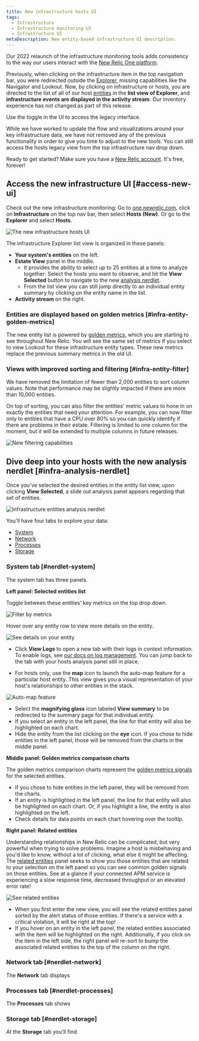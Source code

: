 ```yaml
---
title: New infrastructure hosts UI
tags:
  - Infrastructure
  - Infrastructure monitoring UI
  - Infrastructure UI
metaDescription: New entity-based infrastructure UI description.
---
```


Our 2022 relaunch of the infrastructure monitoring tools adds consistency to the way our users interact with the [New Relic One platform](/docs/new-relic-one/use-new-relic-one/get-started/introduction-new-relic-one/). 

Previously, when clicking on the infrastructure item in the top navigation bar, you were redirected outside the [Explorer](/docs/new-relic-one/use-new-relic-one/core-concepts/new-relic-explorer-view-performance-across-apps-services-hosts/), missing capabilities like the Navigator and Lookout. Now, by clicking on infrastructure or hosts, you are directed to the list of all of our host [entities](/docs/new-relic-one/use-new-relic-one/core-concepts/what-entity-new-relic/) in the **list view of Explorer**, and **infrastructure events are displayed in the activity stream**. Our inventory experience has not changed as part of this release.

<Callout variant="tip">
  Use the toggle in the UI to access the legacy interface.
  
  While we have worked to update the flow and visualizations around your key infrastructure data, we have not removed any of the previous functionality in order to give you time to adjust to the new tools. You can still access the hosts legacy view from the top infrastructure nav drop down.   
</Callout>

Ready to get started? Make sure you have a [New Relic account](https://newrelic.com/signup). It's free, forever!

## Access the new infrastructure UI [#access-new-ui]

Check out the new infrastructure monitoring: Go to [one.newrelic.com](https://one.newrelic.com), click on **Infrastructure** on the top nav bar, then select **Hosts (New)**. Or go to the **Explorer** and select **Hosts**.

![The new infrastructure hosts UI](./images/pegasus-ui.png "New infrastructure UI")

The infrastructure Explorer list view is organized in these panels:

* **Your system's entities** on the left.
* **Estate View** panel in the middle. 
  * It provides the ability to select up to 25 entities at a time to analyze together: Select the hosts you want to observe, and hit the **View Selected** button to navigate to the new [analysis nerdlet](#infra-analysis-nerdlet). 
  * From the list view you can still jump directly to an individual entity summary by clicking on the entity name in the list. 
* **Activity stream** on the right.

### Entities are displayed based on golden metrics [#infra-entity-golden-metrics]

The new entity list is powered by [golden metrics](/docs/apis/nerdgraph/examples/golden-metrics-entities-nerdgraph-api-tutorial/), which you are starting to see throughout New Relic. You will see the same set of metrics if you select to view Lookout for these infrastructure entity types. These new metrics replace the previous summary metrics in the old UI. 

### Views with improved sorting and filtering [#infra-entity-filter]

We have removed the limitation of fewer than 2,000 entities to sort column values. Note that performance may be slightly impacted if there are more than 10,000 entities.   

On top of sorting, you can also filter the entities' metric values to hone in on exactly the entities that need your attention. For example, you can now filter only to entities that have a CPU over 80% so you can quickly identify if there are problems in their estate. Filtering is limited to one column for the moment, but it will be extended to multiple columns in future releases.

![New filtering capabilities](./images/infra-new-filters.png "New filtering")

## Dive deep into your hosts with the new analysis nerdlet [#infra-analysis-nerdlet]

Once you've selected the desired entities in the entity list view, upon clicking **View Selected**, a slide out analysis panel appears regarding that set of entities. 

![Infrastructure entities analysis nerdlet](./images/nerdlet_4tabs.png "Analysis nerdlet")

You'll have four tabs to explore your data:

 * [System](#nerdlet-system)
 * [Network](#nerdlet-network)
 * [Processes](#nerdlet-processes)
 * [Storage](#nerdlet-storage)

### System tab [#nerdlet-system]

The system tab has three panels.

**Left panel: Selected entities list**

Toggle between these entities' key metrics on the top drop down.

![Filter by metrics](./images/toggle-metrics.png "Filter by metrics")

Hover over any entity row to view more details on the entity. 

<ImageSizing width="32px" height="32px" verticalAlign="middle">![See details on your entity](./images/nerdlet-entity-menu.png "Entity details")</ImageSizing>

* Click **View Logs** to open a new tab with their logs in context information. To enable logs, see [our docs on log management](/docs/logs/forward-logs/enable-log-management-new-relic/). You can jump back to the tab with your hosts analysis panel still in place. 

* For hosts only, use the **map** icon to launch the auto-map feature for a particular host entity. This view gives you a visual representation of your host's relationships to other entities in the stack.

![Auto-map feature](./images/nerdlet-automap.png "Auto-map feature")

* Select the **magnifying glass** icon labeled **View summary** to be redirected to the summary page for that individual entity. 
* If you select an entity in the left panel, the line for that entity will also be highlighted on each chart. 
* Hide the entity from the list clicking on the **eye** icon. If you chose to hide entities in the left panel, those will be removed from the charts in the middle panel.   

**Middle panel: Golden metrics comparison charts**

The golden metrics comparison charts represent the [golden metrics signals](https://github.com/newrelic/entity-definitions) for the selected entities.

* If you chose to hide entities in the left panel, they will be removed from the charts.  
* If an entity is highlighted in the left panel, the line for that entity will also be highlighted on each chart. Or, if you highlight a line, the entity is also highlighted on the left.
* Check details for data points on each chart hovering over the tooltip.

**Right panel: Related entities**

Understanding relationships in New Relic can be complicated, but very powerful when trying to solve problems. Imagine a host is misbehaving and you'd like to know, without a lot of clicking, what else it might be affecting. The [related entities](/docs/new-relic-one/use-new-relic-one/core-concepts/what-entity-new-relic/#related-entities) panel seeks to show you those entities that are related to your selection on the left panel so you can see common golden signals on those entities. See at a glance if your connected APM service is experiencing a slow response time, decreased throughput or an elevated error rate!

![See related entities](./images/system-related-entities.png "See related entities")

* When you first enter the new view, you will see the related entities panel sorted by the alert status of those entities. If there's a service with a critical violation, it will be right at the top!
* If you hover on an entity in the left panel, the related entities associated with the item will be highlighted on the right. Additionally, if you click on the item in the left side, the right panel will re-sort to bump the associated related entities to the top of the column on the right.

### Network tab [#nerdlet-network]

The **Network** tab displays


### Processes tab [#nerdlet-processes]

The **Processes** tab shows

### Storage tab [#nerdlet-storage]

At the **Storage** tab you'll find